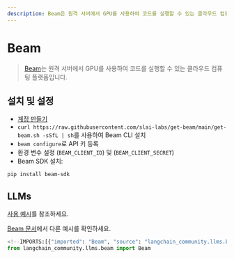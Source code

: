```yaml
---
description: Beam은 원격 서버에서 GPU를 사용하여 코드를 실행할 수 있는 클라우드 컴퓨팅 플랫폼입니다. 설치 및 설정 방법을 안내합니다.
---
```


# Beam

> [Beam](https://www.beam.cloud/)는 원격 서버에서 GPU를 사용하여 코드를 실행할 수 있는 클라우드 컴퓨팅 플랫폼입니다.

## 설치 및 설정

- [계정 만들기](https://www.beam.cloud/)
- `curl https://raw.githubusercontent.com/slai-labs/get-beam/main/get-beam.sh -sSfL | sh`를 사용하여 Beam CLI 설치
- `beam configure`로 API 키 등록
- 환경 변수 설정 (`BEAM_CLIENT_ID`) 및 (`BEAM_CLIENT_SECRET`)
- Beam SDK 설치:

```bash
pip install beam-sdk
```


## LLMs

[사용 예시](/docs/integrations/llms/beam)를 참조하세요.

[Beam 문서](https://docs.beam.cloud/examples/langchain)에서 다른 예시를 확인하세요.

```python
<!--IMPORTS:[{"imported": "Beam", "source": "langchain_community.llms.beam", "docs": "https://api.python.langchain.com/en/latest/llms/langchain_community.llms.beam.Beam.html", "title": "Beam"}]-->
from langchain_community.llms.beam import Beam
```
